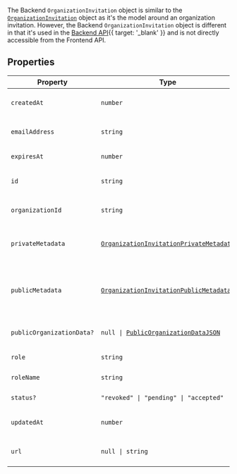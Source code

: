 The Backend `OrganizationInvitation` object is similar to the [`OrganizationInvitation`](/docs/reference/javascript/types/organization-invitation) object as it's the model around an organization invitation. However, the Backend `OrganizationInvitation` object is different in that it's used in the [Backend API](/docs/reference/backend-api/tag/Organization-Invitations#operation/CreateOrganizationInvitation){{ target: '_blank' }} and is not directly accessible from the Frontend API.

## Properties

| Property                                                      | Type                                                                                                                          | Description                                                                                                                                                    |
| ------------------------------------------------------------- | ----------------------------------------------------------------------------------------------------------------------------- | -------------------------------------------------------------------------------------------------------------------------------------------------------------- |
| <a id="createdat"></a> `createdAt`                            | `number`                                                                                                                      | The date when the invitation was first created.                                                                                                                |
| <a id="emailaddress"></a> `emailAddress`                      | `string`                                                                                                                      | The email address of the user who is invited to the [`Organization`](/docs/reference/backend/types/backend-organization).                                      |
| <a id="expiresat"></a> `expiresAt`                            | `number`                                                                                                                      | The date when the invitation expires.                                                                                                                          |
| <a id="id"></a> `id`                                          | `string`                                                                                                                      | The unique identifier for the `OrganizationInvitation`.                                                                                                        |
| <a id="organizationid"></a> `organizationId`                  | `string`                                                                                                                      | The ID of the [`Organization`](/docs/reference/backend/types/backend-organization) that the user is invited to.                                                |
| <a id="privatemetadata"></a> `privateMetadata`                | [`OrganizationInvitationPrivateMetadata`](/docs/reference/javascript/types/metadata#organization-invitation-private-metadata) | Metadata that can be read and set only from the [Backend API](/docs/reference/backend-api){{ target: '_blank' }}.                                              |
| <a id="publicmetadata"></a> `publicMetadata`                  | [`OrganizationInvitationPublicMetadata`](/docs/reference/javascript/types/metadata#organization-invitation-public-metadata)   | Metadata that can be read from the Frontend API and [Backend API](/docs/reference/backend-api){{ target: '_blank' }} and can be set only from the Backend API. |
| <a id="publicorganizationdata"></a> `publicOrganizationData?` | <code>null \| [PublicOrganizationDataJSON](#public-organization-data-json)</code>                                             | Public data about the organization that the user is invited to.                                                                                                |
| <a id="role"></a> `role`                                      | `string`                                                                                                                      | The role of the invited user.                                                                                                                                  |
| <a id="rolename"></a> `roleName`                              | `string`                                                                                                                      | The name of the role of the invited user.                                                                                                                      |
| <a id="status"></a> `status?`                                 | <code>"revoked" \| "pending" \| "accepted"</code>                                                                             | The status of the invitation.                                                                                                                                  |
| <a id="updatedat"></a> `updatedAt`                            | `number`                                                                                                                      | The date when the invitation was last updated.                                                                                                                 |
| <a id="url"></a> `url`                                        | <code>null \| string</code>                                                                                                   | The URL that the user can use to accept the invitation.                                                                                                        |
